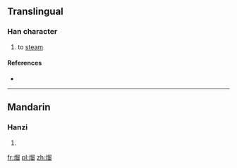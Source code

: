 ==Translingual==

===Han character===
{{Han char|rn=86|rad=火|as=10|sn=14|four=|canj=火竹竹田 (FHHW)}}

# to [[steam]]

====References====
* {{Han ref|kx=0680.101|hdz=32224.040|uh=7198|ud=29080}}

----

==Mandarin==

===Hanzi===
{{cmn-hanzi|pin=[[liū]] ([[liu1]])|wg=liu<sup>1</sup>}}

# {{defn|lang=cmn|sort=火10}}

[[fr:熘]]
[[pl:熘]]
[[zh:熘]]